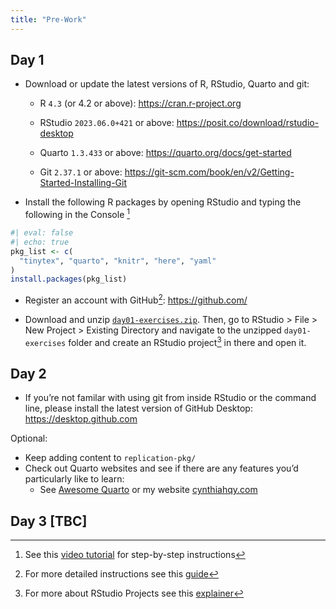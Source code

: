 ```yaml
---
title: "Pre-Work"
---
```


## Day 1

-   Download or update the latest versions of R, RStudio, Quarto and git:

    -   R `4.3` (or 4.2 or above): <https://cran.r-project.org>

    -   RStudio `2023.06.0+421` or above: <https://posit.co/download/rstudio-desktop>

    -   Quarto `1.3.433` or above: <https://quarto.org/docs/get-started>

    -   Git `2.37.1` or above: <https://git-scm.com/book/en/v2/Getting-Started-Installing-Git>

-   Install the following R packages by opening RStudio and typing the following in the Console [^1]

```r
#| eval: false
#| echo: true
pkg_list <- c(
  "tinytex", "quarto", "knitr", "here", "yaml"
)
install.packages(pkg_list)
```

[^1]: See this [video tutorial](https://www.youtube.com/watch?v=u1r5XTqrCTQ) for step-by-step instructions

-   Register an account with GitHub[^2]: <https://github.com/>

[^2]: For more detailed instructions see this [guide](https://happygitwithr.com/github-acct.html)

-   Download and unzip [`day01-exercises.zip`](day01-exercises.zip). Then, go to RStudio \> File \> New Project \> Existing Directory and navigate to the unzipped `day01-exercises` folder and create an RStudio project[^3] in there and open it.

[^3]: For more about RStudio Projects see this [explainer](https://support.posit.co/hc/en-us/articles/200526207-Using-RStudio-Projects)

## Day 2

-   If you're not familar with using git from inside RStudio or the command line, please install the latest version of GitHub Desktop: <https://desktop.github.com>

Optional:

-   Keep adding content to `replication-pkg/`
-   Check out Quarto websites and see if there are any features you'd particularly like to learn:
    - See [Awesome Quarto](https://github.com/mcanouil/awesome-quarto#websites-formats) or my website [cynthiahqy.com](https://www.cynthiahqy.com)

## Day 3 \[TBC\]

